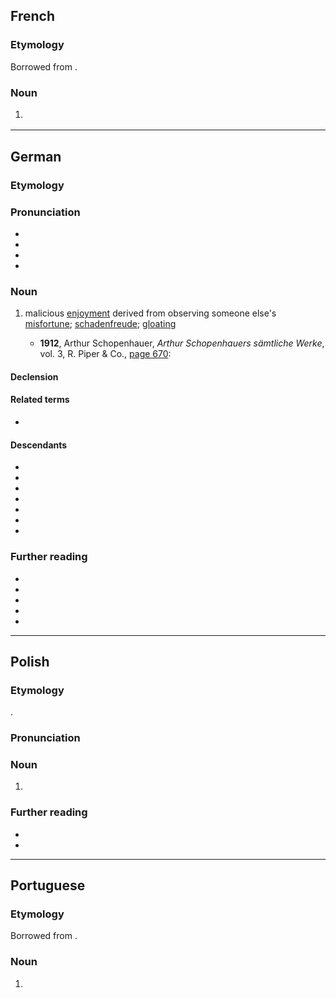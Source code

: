 {{also|schadenfreude}}
==French==

===Etymology===
Borrowed from {{bor|fr|de|Schadenfreude}}.

===Noun===
{{fr-noun|f|-}}

# {{l|en|schadenfreude}} {{gloss|malicious enjoyment derived from observing someone else's misfortune}}

{{topics|fr|Emotions}}

----

==German==
{{was fwotd|de|2012|October|5}}

===Etymology===
{{compound|de|Schaden|Freude|t1=damage, harm, mishap|t2=joy}}

===Pronunciation===
* {{IPA|de|/ˈʃaːdənˌfʁɔʏ̯də/}}
* {{audio|de|Schadenfreude.ogg|Audio:}}
* {{audio|de|De-Schadenfreude.ogg|Audio}}
* {{rhymes|de|ɔɪ̯də|s=4}}

===Noun===
{{de-noun|f.sg}}

# malicious [[enjoyment]] derived from observing someone else's [[misfortune]]; [[schadenfreude]]; [[gloating]]
#: {{syn|de|Häme}}
#* '''1912''', Arthur Schopenhauer, ''Arthur Schopenhauers sämtliche Werke'', vol. 3, R. Piper & Co., [http://books.google.com/books?id=LuJDAAAAIAAJ&q=Schadenfreude page 670]:
#*: {{quote|de|Jedoch ist Neid zu fühlen, menschlich; '''Schadenfreude''' zu genießen, teuflisch.|However, to feel envy is human; to relish in '''Schadenfreude''', diabolic.}}

====Declension====
{{de-ndecl|f.sg}}

====Related terms====
* {{l|de|schadenfroh}}

====Descendants====
* {{desc|da|skadefryd}}
* {{desc|nl|schadevreugde}}
* {{desc|en|schadenfreude}}
* {{desc|no|skadefryd}}
* {{desc|pl|Schadenfreude|g=n}}
* {{desc|pt|Schadenfreude|g=f}}
* {{desc|sv|skadeglädje}}

===Further reading===
* {{R:DWDS}}
* {{R:UniLeipzig}}
* {{R:Duden}}
* {{R:Grimm}}
* {{pedia|lang=de}}

{{C|de|Emotions}}

----

==Polish==
{{wp|lang=pl}}

===Etymology===
{{bor+|pl|de|Schadenfreude}}.

===Pronunciation===
{{pl-p|sza.denˈfroj.de|h=Scha.den.freu.de}}

===Noun===
{{pl-noun|n|indecl=yes}}

# {{l|en|schadenfreude}}

===Further reading===
* {{R:pl:WSJP}}
* {{R:pl:PWN}}

{{C|pl|Emotions}}

----

==Portuguese==

===Etymology===
Borrowed from {{bor|pt|de|Schadenfreude}}.

===Noun===
{{pt-noun|f|-}}

# {{l|en|schadenfreude}} {{gloss|malicious enjoyment derived from observing someone else's misfortune}}

{{topics|pt|Emotions}}